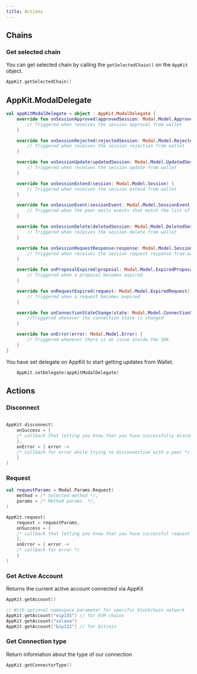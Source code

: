 ```yaml
---
title: Actions
---
```


## Chains

### Get selected chain

You can get selected chain by calling the `getSelectedChain()` on the `AppKit` object.

```kotlin
AppKit.getSelectedChain()
```

## AppKit.ModalDelegate

```kotlin
val appKitModalDelegate = object : AppKit.ModalDelegate {
    override fun onSessionApproved(approvedSession: Modal.Model.ApprovedSession) {
        // Triggered when receives the session approval from wallet
    }

    override fun onSessionRejected(rejectedSession: Modal.Model.RejectedSession) {
        // Triggered when receives the session rejection from wallet
    }

    override fun onSessionUpdate(updatedSession: Modal.Model.UpdatedSession) {
        // Triggered when receives the session update from wallet
    }

    override fun onSessionExtend(session: Modal.Model.Session) {
        // Triggered when receives the session extend from wallet
    }

    override fun onSessionEvent(sessionEvent: Modal.Model.SessionEvent) {
        // Triggered when the peer emits events that match the list of events agreed upon session settlement
    }

    override fun onSessionDelete(deletedSession: Modal.Model.DeletedSession) {
        // Triggered when receives the session delete from wallet
    }

    override fun onSessionRequestResponse(response: Modal.Model.SessionRequestResponse) {
        // Triggered when receives the session request response from wallet
    }

    override fun onProposalExpired(proposal: Modal.Model.ExpiredProposal) {
        // Triggered when a proposal becomes expired
    }

    override fun onRequestExpired(request: Modal.Model.ExpiredRequest) {
        // Triggered when a request becomes expired
    }

    override fun onConnectionStateChange(state: Modal.Model.ConnectionState) {
        //Triggered whenever the connection state is changed
    }

    override fun onError(error: Modal.Model.Error) {
        // Triggered whenever there is an issue inside the SDK
    }
}
```

You have set delegate on AppKit to start getting updates from Wallet.

```kotlin
    AppKit.setDelegate(appKitModalDelegate)
```

## Actions

### Disconnect

```kotlin

AppKit.disconnect(
    onSuccess = {
    /* callback that letting you know that you have successfully disconnected */
    },
    onError = { error ->
    /* callback for error while trying to disconnection with a peer */
    }
)
```

### Request

```kotlin
val requestParams = Modal.Params.Request(
    method = /* Selected method */,
    params = /* Method params  */,
)

AppKit.request(
    request = requestParams,
    onSuccess = {
    /* callback that letting you know that you have successful request */
    },
    onError = { error ->
    /* callback for error */
    }
)
```

### Get Active Account

Returns the current active account connected via AppKit

```kotlin
AppKit.getAccount()

// With optional namespace parameter for specific blockchain network
AppKit.getAccount("eip155") // for EVM chains
AppKit.getAccount("solana")
AppKit.getAccount("bip122") // for bitcoin
```

### Get Connection type

Return information about the type of our connection

```kotlin
AppKit.getConnectorType()
```
